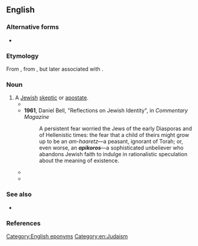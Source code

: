 ==English==

===Alternative forms===
* {{l|en|Apikoros}}

===Etymology===
From {{bor|en|he|אֶפִּיקוֹרוֹס||heretic|tr='epikóros}}, from {{der|en|grc|Ἐπίκουρος||[[Epicurus]]}}, but later associated with {{cog|arc|אַפְקֵר||to abandon|tr=ʾap̄ḳēr}}.

===Noun===
{{en-noun|apikorsim}}

# A [[Jewish]] [[skeptic]] or [[apostate]].
#* {{quote-text|en|year=1882|author=Paul Isaac Hershon (tr.)|title=Treasures of the Talmud|page=48|passage=And these are they that have no portion in the world to come: He who says that the revivification of the dead cannot be proved from the Law, and that the Law is not from heaven, and an '''Apikoros''' (that is, one that does not fully believe in the Law).}}
#* '''1961''', Daniel Bell, "Reflections on Jewish Identity", in ''Commentary Magazine''
#*: A persistent fear worried the Jews of the early Diasporas and of Hellenistic times: the fear that a child of theirs might grow up to be an ''am-haaretz''—a peasant, ignorant of Torah; or, even worse, an '''''apikoros'''''—a sophisticated unbeliever who abandons Jewish faith to indulge in rationalistic speculation about the meaning of existence.
#* {{quote-book|en|year=1967|author=Chaim Potok|title=The Chosen|passage=“How can you do that if you don't believe in God?” “I believe in God. I never said I didn't believe in God.” “You don't sound like a Hasid, though,” I told him. “What do I sound like?” “Like a—an '''''apikoros'''''.”}}
#* {{quote-text|en|year=2005|author=Ruth Fredman Cernea (ed.)|title=The Great Latke-Hamantash Debate|page=203|passage=Others prefer cherry, apricot, or apple, but even these innovations are rejected by the modern '''''apikoros''''', the child raised in America who sees chocolate as the only possible substance that should be stuffed inside the hamantash.}}

===See also===
* {{l|en|min}}

===References===
<references/>

[[Category:English eponyms]]
[[Category:en:Judaism]]